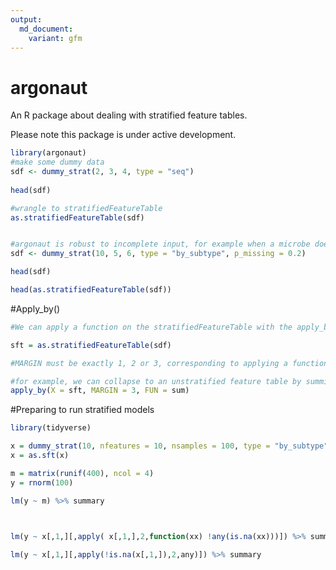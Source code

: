 ```yaml
---
output:
  md_document:
    variant: gfm
---
```


# argonaut
An R package about dealing with stratified feature tables.

Please note this package is under active development. 

```r
library(argonaut)
#make some dummy data
sdf <- dummy_strat(2, 3, 4, type = "seq")
 
head(sdf)

#wrangle to stratifiedFeatureTable
as.stratifiedFeatureTable(sdf)


#argonaut is robust to incomplete input, for example when a microbe doesn't have a gene. 
sdf <- dummy_strat(10, 5, 6, type = "by_subtype", p_missing = 0.2)

head(sdf)

head(as.stratifiedFeatureTable(sdf))


```

#Apply_by()
```r
#We can apply a function on the stratifiedFeatureTable with the apply_by() function. 

sft = as.stratifiedFeatureTable(sdf)

#MARGIN must be exactly 1, 2 or 3, corresponding to applying a function on all observations (1) per sample, (2) per feature or (3) per subtype.  

#for example, we can collapse to an unstratified feature table by summing all subtypes of the same feature. 
apply_by(X = sft, MARGIN = 3, FUN = sum)

```

#Preparing to run stratified models
```r
library(tidyverse)

x = dummy_strat(10, nfeatures = 10, nsamples = 100, type = "by_subtype", p_missing = .30)
x = as.sft(x)

m = matrix(runif(400), ncol = 4)
y = rnorm(100)

lm(y ~ m) %>% summary


         
lm(y ~ x[,1,][,apply( x[,1,],2,function(xx) !any(is.na(xx)))]) %>% summary

lm(y ~ x[,1,][,apply(!is.na(x[,1,]),2,any)]) %>% summary

```